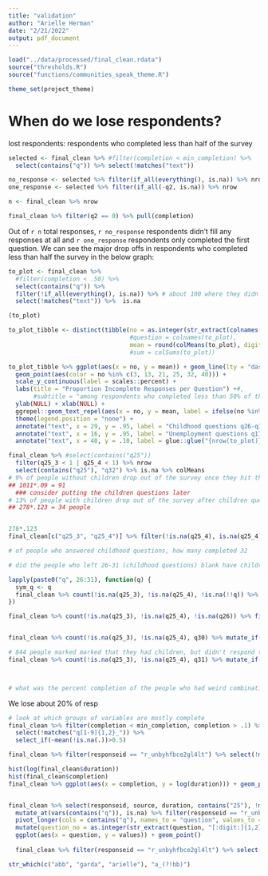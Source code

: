 ```yaml
---
title: "validation"
author: "Arielle Herman"
date: "2/21/2022"
output: pdf_document
---
```


```r
load("../data/processed/final_clean.rdata")
source("thresholds.R")
source("functions/communities_speak_theme.R")

theme_set(project_theme)
```


# When do we lose respondents?

lost respondents: respondents who completed less than half of the survey

```r
selected <- final_clean %>% #filter(completion < min_completion) %>%
  select(contains("q")) %>% select(!matches("text"))

no_response <- selected %>% filter(if_all(everything(), is.na)) %>% nrow
one_response <- selected %>% filter(if_all(-q2, is.na)) %>% nrow

n <- final_clean %>% nrow

final_clean %>% filter(q2 == 0) %>% pull(completion)
```
Out of `r n` total responses, `r no_response` respondents didn't fill any responses at all and `r one_response` respondents only completed the first question.  We can see the major drop offs in respondents who completed less than half the survey in the below graph:

```r
to_plot <- final_clean %>%
  #filter(completion < .50) %>%
  select(contains("q")) %>%
  filter(!if_all(everything(), is.na)) %>% # about 100 where they didn't fill out anything
  select(!matches("text")) %>%  is.na

(to_plot)

to_plot_tibble <- distinct(tibble(no = as.integer(str_extract(colnames(to_plot), "[:digit:]{1,2}")),
                                  #question = colnames(to_plot),
                                  mean = round(colMeans(to_plot), digits = 2))) %>% na.omit()
                                  #sum = colSums(to_plot))

to_plot_tibble %>% ggplot(aes(x = no, y = mean)) + geom_line(lty = "dashed") +
  geom_point(aes(color = no %in% c(3, 13, 21, 25, 32, 40))) +
  scale_y_continuous(label = scales::percent) +
  labs(title = "Proportion Incomplete Responses per Question") +#,
       #subtitle = "among respondents who completed less than 50% of the survey") +
  ylab(NULL) + xlab(NULL) +
  ggrepel::geom_text_repel(aes(x = no, y = mean, label = ifelse(no %in% c(3, 13, 21, 25, 32, 40), paste0("q", no), ""))) +
  theme(legend.position = "none") +
  annotate("text", x = 29, y = .95, label = "Childhood questions q26-q31", hjust = 0) +
  annotate("text", x = 16, y = .95, label = "Unemployment questions q17-q18", hjust = 1) +
  annotate("text", x = 40, y = .10, label = glue::glue("{nrow(to_plot)} respondents"))
```
```r
final_clean %>% #select(contains("q25")) 
  filter(q25_3 < 1 | q25_4 < 1) %>% nrow
  select(contains("q25"), "q32") %>% is.na %>% colMeans
# 9% of people without children drop out of the survey once they hit the children specific questions
## 1011*.09 = 91
  ### consider putting the children questions later
# 13% of people with children drop out of the survey after children questions
## 278*.123 = 34 people


278*.123
final_clean[c("q25_3", "q25_4")] %>% filter(!is.na(q25_4), is.na(q25_4))

# of people who answered childhood questions, how many completed 32
```


```r
# did the people who left 26-31 (childhood questions) blank have children q25_3, q25_4?

lapply(paste0("q", 26:31), function(q) {
  sym_q <- q
  final_clean %>% count(!is.na(q25_3), !is.na(q25_4), !is.na(!!q)) %>% filter(n > 10)
})

final_clean %>% count(!is.na(q25_3), !is.na(q25_4), !is.na(q26)) %>% filter(n > 10)


final_clean %>% count(!is.na(q25_3), !is.na(q25_4), q30) %>% mutate_if(is.labelled, labelled::to_factor)

# 844 people marked marked that they had children, but didn't respond to q31 on whether or not they needed healthcare but couldn't find it
final_clean %>% count(!is.na(q25_3), !is.na(q25_4), q31) %>% mutate_if(is.labelled, labelled::to_factor)



# what was the percent completion of the people who had weird combinations of
```


We lose about 20% of resp

```r

# look at which groups of variables are mostly complete
final_clean %>% filter(completion < min_completion, completion > .1) %>%
  select(!matches("q[1-9]{1,2}_")) %>%
  select_if(~mean(!is.na(.))>0.5)

final_clean %>% filter(responseid == "r_unbyhfbce2gl4lt") %>% select(!matches("q[1-9]{1,2}_"))

hist(log(final_clean$duration))
hist(final_clean$completion)
final_clean %>% ggplot(aes(x = completion, y = log(duration))) + geom_point() + geom_smooth()


final_clean %>% select(responseid, source, duration, contains("25"), !matches("text")) %>%
  mutate_at(vars(contains("q")), is.na) %>% filter(responseid == "r_unbyhfbce2gl4lt") %>%
  pivot_longer(cols = contains("q"), names_to = "question", values_to = "values") %>%
  mutate(question_no = as.integer(str_extract(question, "[:digit:]{1,2}"))) %>% arrange(question_no)
  ggplot(aes(x = question, y = values)) + geom_point()
  
  final_clean %>% filter(responseid == "r_unbyhfbce2gl4lt") %>% select(matches("q1[:digit:]?"))

str_which(c("abb", "garda", "arielle"), "a_(?!bb)")
```
